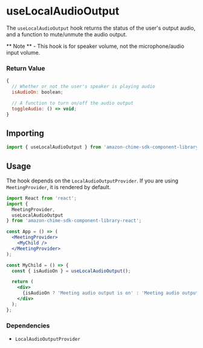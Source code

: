 <Meta title="SDK Hooks/useLocalAudioOutput" />

# useLocalAudioOutput

The `useLocalAudioOutput` hook returns the status of the user's output audio, and a function to mute/unmute the audio output.

** Note ** - This hook is for speaker volume, not the microphone/audio input volume.

### Return Value

```javascript
{
  // Whether or not the user's speaker is playing audio
  isAudioOn: boolean;

  // A function to turn on/off the audio output
  toggleAudio: () => void;
}
```

## Importing

```javascript
import { useLocalAudioOutput } from 'amazon-chime-sdk-component-library-react';
```

## Usage

The hook depends on the `LocalAudioOutputProvider`. If you are using `MeetingProvider`, it is rendered by default.

```jsx
import React from 'react';
import {
  MeetingProvider,
  useLocalAudioOutput
} from 'amazon-chime-sdk-component-library-react';

const App = () => (
  <MeetingProvider>
    <MyChild />
  </MeetingProvider>
);

const MyChild = () => {
  const { isAudioOn } = useLocalAudioOutput();

  return (
    <div>
      {isAudioOn ? 'Meeting audio output is on' : 'Meeting audio output is off'}
    </div>
  );
};
```

### Dependencies

- `LocalAudioOutputProvider`

